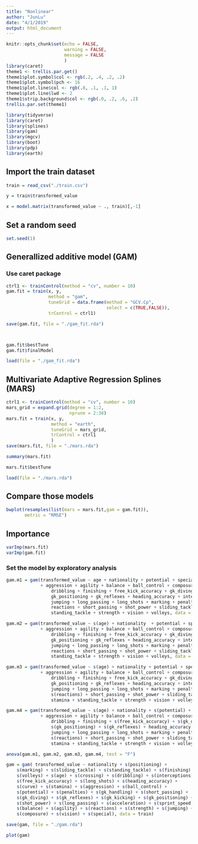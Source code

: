 ```yaml
---
title: "Nonlinear"
author: "JunLu"
date: "4/1/2019"
output: html_document
---
```


```r
knitr::opts_chunk$set(echo = FALSE,
                      warning = FALSE,
                      message = FALSE
                      )
library(caret)
theme1 <- trellis.par.get()
theme1$plot.symbol$col <- rgb(.2, .4, .2, .2) 
theme1$plot.symbol$pch <- 16
theme1$plot.line$col <- rgb(.8, .1, .1, 1) 
theme1$plot.line$lwd <- 2
theme1$strip.background$col <- rgb(.0, .2, .6, .2)
trellis.par.set(theme1)

library(tidyverse)
library(caret)
library(splines)
library(gam)
library(mgcv)
library(boot)
library(pdp)
library(earth)
```


## Import the train dataset

```r
train = read_csv("./train.csv")

y = train$transformed_value

x = model.matrix(transformed_value ~ ., train)[,-1] 
```

## Set a random seed

```r
set.seed(1)
```

## Generallized additive model (GAM)

### Use caret package
```r
ctrl1 <- trainControl(method = "cv", number = 10)
gam.fit = train(x, y,
                method = "gam",
                tuneGrid = data.frame(method = "GCV.Cp", 
                                      select = c(TRUE,FALSE)), 
                trControl = ctrl1)

save(gam.fit, file = "./gam_fit.rda")



gam.fit$bestTune
gam.fit$finalModel
```

```r
load(file = "./gam_fit.rda")
```


## Multivariate Adaptive Regression Splines (MARS)

```r
ctrl1 <- trainControl(method = "cv", number = 10)
mars_grid = expand.grid(degree = 1:2,
                        nprune = 2:38)
mars.fit = train(x, y,
                 method = "earth",
                 tuneGrid = mars_grid,
                 trControl = ctrl1
                 )
save(mars.fit, file = "./mars.rda")

summary(mars.fit)

mars.fit$bestTune
```

```r
load(file = "./mars.rda")
```


## Compare those models
```r
bwplot(resamples(list(mars = mars.fit,gam = gam.fit)), 
       metric = "RMSE")
```


## Importance
```r
varImp(mars.fit)
varImp(gam.fit)
```











### Set the model by exploratory analysis
```r
gam.m1 = gam(transformed_value ~ age + nationality + potential + special + acceleration 
             + aggression + agility + balance + ball_control + composure + crossing + curve + 
                 dribbling + finishing + free_kick_accuracy + gk_diving + gk_handling + gk_kicking +
                 gk_positioning + gk_reflexes + heading_accuracy + interceptions +
                 jumping + long_passing + long_shots + marking + penalties + positioning +
                 reactions + short_passing + shot_power + sliding_tackle + sprint_speed + stamina +
                 standing_tackle + strength + vision + volleys, data = train)

gam.m2 = gam(transformed_value ~ s(age) + nationality  + potential + special + acceleration 
             + aggression + agility + balance + ball_control + composure + crossing + curve + 
                 dribbling + finishing + free_kick_accuracy + gk_diving + gk_handling + gk_kicking +
                 gk_positioning + gk_reflexes + heading_accuracy + interceptions +
                 jumping + long_passing + long_shots + marking + penalties + positioning +
                 reactions + short_passing + shot_power + sliding_tackle + sprint_speed + stamina +
                 standing_tackle + strength + vision + volleys, data = train)

gam.m3 = gam(transformed_value ~ s(age) + nationality + potential + special + acceleration 
             + aggression + agility + balance + ball_control + composure + crossing + curve + 
                 dribbling + finishing + free_kick_accuracy + gk_diving + gk_handling + gk_kicking +
                 gk_positioning + gk_reflexes + heading_accuracy + interceptions +
                 jumping + long_passing + long_shots + marking + penalties + positioning +
                 s(reactions) + short_passing + shot_power + sliding_tackle + sprint_speed + 
                 stamina + standing_tackle + strength + vision + volleys, data = train)

gam.m4 = gam(transformed_value ~ s(age) + nationality + s(potential) + s(special) + acceleration 
             + aggression + agility + balance + ball_control + composure + crossing + curve + 
                 dribbling + finishing + s(free_kick_accuracy) + s(gk_diving) + gk_handling + gk_kicking +
                 s(gk_positioning) + s(gk_reflexes) + heading_accuracy + interceptions +
                 jumping + long_passing + long_shots + marking + penalties + positioning +
                 s(reactions) + short_passing + shot_power + sliding_tackle + sprint_speed + 
                 stamina + standing_tackle + strength + vision + volleys, data = train)

anova(gam.m1, gam.m2, gam.m3, gam.m4, test = "F")
```



```r
gam = gam( transformed_value ~ nationality + s(positioning) + 
    s(marking) + s(sliding_tackle) + s(standing_tackle) + s(finishing) + 
    s(volleys) + s(age) + s(crossing) + s(dribbling) + s(interceptions) + 
    s(free_kick_accuracy) + s(long_shots) + s(heading_accuracy) + 
    s(curve) + s(stamina) + s(aggression) + s(ball_control) + 
    s(potential) + s(penalties) + s(gk_handling) + s(short_passing) + 
    s(gk_diving) + s(gk_reflexes) + s(gk_kicking) + s(gk_positioning) + 
    s(shot_power) + s(long_passing) + s(acceleration) + s(sprint_speed) + 
    s(balance) + s(agility) + s(reactions) + s(strength) + s(jumping) + 
    s(composure) + s(vision) + s(special), data = train)

save(gam, file = "./gam.rda")

plot(gam)
```
